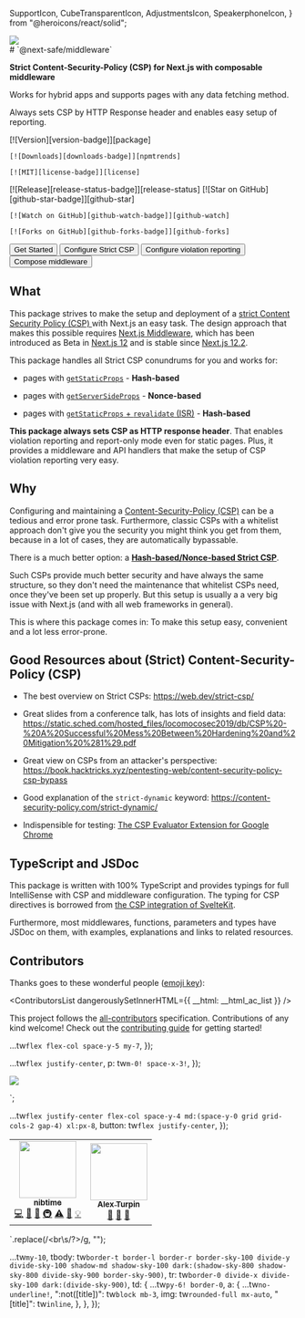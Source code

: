   SupportIcon,
  CubeTransparentIcon,
  AdjustmentsIcon,
  SpeakerphoneIcon,
} from "@heroicons/react/solid";

<Head>
  <title>{packageName}</title>
</Head>

<HeaderContainer>
  <div css={tw`flex-none`}>
    <Image
      width={75}
      height={75}
      src="https://user-images.githubusercontent.com/52962482/177227813-b15198ca-2c36-4ba3-afec-efeb581a19a1.png"
    />
  </div>
  # `@next-safe/middleware`

**Strict Content-Security-Policy (CSP) for Next.js with composable middleware**

Works for hybrid apps and supports pages with any data fetching method.

Always sets CSP by HTTP Response header and enables easy setup of reporting.

</HeaderContainer>

<BadgesContainer>
  <BadgesRow>
    [![Version][version-badge]][package]

    [![Downloads][downloads-badge]][npmtrends]

    [![MIT][license-badge]][license]

  </BadgesRow>
  <BadgesRow>
    [![Release][release-status-badge]][release-status]
  </BadgesRow>
  <BadgesRow dangerouslySetInnerHTML={{ __html: __html_ac_badge }} />
  <BadgesRow>
    [![Star on GitHub][github-star-badge]][github-star]

    [![Watch on GitHub][github-watch-badge]][github-watch]

    [![Forks on GitHub][github-forks-badge]][github-forks]

  </BadgesRow>
</BadgesContainer>

[package]: https://npmjs.com/package/@next-safe/middleware
[version-badge]: https://img.shields.io/npm/v/@next-safe/middleware.svg?style=flat-square
[npmtrends]: https://www.npmtrends.com/@next-safe/middleware
[downloads-badge]: https://img.shields.io/npm/dm/next-safe.svg?style=flat-square
[license]: https://github.com/nibtime/next-safe-middleware/blob/main/LICENSE
[license-badge]: https://img.shields.io/github/license/nibtime/next-safe-middleware?style=flat-square
[release-status]: https://github.com/nibtime/next-safe-middleware/actions/workflows/release.yml
[release-status-badge]: https://img.shields.io/github/workflow/status/nibtime/next-safe-middleware/Release?style=flat-square&label=release
[github-watch]: https://github.com/nibtime/next-safe-middleware/watchers
[github-watch-badge]: https://img.shields.io/github/watchers/nibtime/next-safe-middleware.svg?style=social
[github-star]: https://github.com/nibtime/next-safe-middleware/stargazers
[github-star-badge]: https://img.shields.io/github/stars/nibtime/next-safe-middleware.svg?style=social
[github-forks]: https://github.com/nibtime/next-safe-middleware/network/members
[github-forks-badge]: https://img.shields.io/github/forks/nibtime/next-safe-middleware.svg?style=social

<ButtonContainer>
  <Link href="/getting-started">
    <Button Icon={SupportIcon}>Get Started</Button>
  </Link>
  <Link href="/guides/strict-csp-configuration">
    <Button Icon={AdjustmentsIcon}>Configure Strict CSP</Button>
  </Link>
  <Link href="/guides/csp-violation-reporting">
    <Button Icon={SpeakerphoneIcon}>Configure violation reporting</Button>
  </Link>
  <Link href="/guides/compose-middleware">
    <Button Icon={CubeTransparentIcon}>Compose middleware</Button>
  </Link>
</ButtonContainer>

## What

This package strives to make the setup and deployment of a [strict Content Security Policy (CSP)
](https://web.dev/strict-csp/) with Next.js an easy task. The design approach that makes this possible requires [Next.js Middleware](https://nextjs.org/docs/advanced-features/middleware), which has been introduced as Beta in [Next.js 12](https://nextjs.org/blog/next-12) and is stable since [Next.js 12.2](https://nextjs.org/blog/next-12-2).

This package handles all Strict CSP conundrums for you and works for:

- pages with [`getStaticProps`](https://nextjs.org/docs/basic-features/data-fetching/get-static-props) - **Hash-based**

- pages with [`getServerSideProps`](https://nextjs.org/docs/basic-features/data-fetching/get-server-side-props) - **Nonce-based**

- pages with [`getStaticProps` + `revalidate` (ISR)](https://vercel.com/docs/concepts/next.js/incremental-static-regeneration) - **Hash-based**

**This package always sets CSP as HTTP response header**. That enables violation reporting and report-only mode even for static pages. Plus, it provides a middleware and API handlers that make the setup of CSP violation reporting very easy.

## Why

Configuring and maintaining a [Content-Security-Policy (CSP)](https://developer.mozilla.org/en-US/docs/Web/HTTP/CSP) can be a tedious and error prone task. Furthermore, classic CSPs with a whitelist approach don't give you the security you might think you get from them, because in a lot of cases, they are automatically bypassable.

There is a much better option: a [**Hash-based/Nonce-based Strict CSP**](https://web.dev/strict-csp/).

Such CSPs provide much better security and have always the same structure, so they don't need the maintenance that whitelist CSPs need, once they've been set up properly. But this setup is usually a a very big issue with Next.js (and with all web frameworks in general).

This is where this package comes in: To make this setup easy, convenient and a lot less error-prone.

## Good Resources about (Strict) Content-Security-Policy (CSP)

- The best overview on Strict CSPs: https://web.dev/strict-csp/

- Great slides from a conference talk, has lots of insights and field data: https://static.sched.com/hosted_files/locomocosec2019/db/CSP%20-%20A%20Successful%20Mess%20Between%20Hardening%20and%20Mitigation%20%281%29.pdf

- Great view on CSPs from an attacker's perspective: https://book.hacktricks.xyz/pentesting-web/content-security-policy-csp-bypass

- Good explanation of the `strict-dynamic` keyword: https://content-security-policy.com/strict-dynamic/

- Indispensible for testing: [The CSP Evaluator Extension for Google Chrome](https://chrome.google.com/webstore/detail/csp-evaluator/fjohamlofnakbnbfjkohkbdigoodcejf?hl=de)

## TypeScript and JSDoc

This package is written with 100% TypeScript and provides typings for full IntelliSense with CSP and middleware configuration. The typing for CSP directives is borrowed from [the CSP integration of SvelteKit](https://kit.svelte.dev/docs/types#additional-types-cspdirectives).

Furthermore, most middlewares, functions, parameters and types have JSDoc on them, with examples, explanations and links to related resources.

## Contributors

Thanks goes to these wonderful people ([emoji key](https://allcontributors.org/docs/en/emoji-key)):

<ContributorsList dangerouslySetInnerHTML={{ __html: __html_ac_list }} />

This project follows the [all-contributors](https://github.com/all-contributors/all-contributors) specification. Contributions of any kind welcome! Check out the [contributing guide](/CONTRIBUTING) for getting started!



  ...tw`flex flex-col space-y-5 my-7`,
});

  ...tw`flex justify-center`,
  p: tw`m-0! space-x-3!`,
});

<!-- ALL-CONTRIBUTORS-BADGE:START - Do not remove or modify this section -->
<p><a href="#contributors"><img src="https://img.shields.io/badge/all_contributors-2-orange.svg?style=flat-square"></img></a></p>
<!-- ALL-CONTRIBUTORS-BADGE:END -->
`;

  ...tw`flex justify-center flex-col space-y-4 md:(space-y-0 grid grid-cols-2 gap-4) xl:px-8`,
  button: tw`flex justify-center`,
});

<!-- ALL-CONTRIBUTORS-LIST:START - Do not remove or modify this section -->
<!-- prettier-ignore-start -->
<!-- markdownlint-disable -->
<table>
  <tr>
    <td align="center"><a href="https://github.com/nibtime"><img src="https://avatars.githubusercontent.com/u/52962482?v=4?s=100" width="100px;" alt=""/><br /><sub><b>nibtime</b></sub></a><br /><a href="https://github.com/nibtime/next-safe-middleware/commits?author=nibtime" title="Code">💻</a> <a href="https://github.com/nibtime/next-safe-middleware/issues?q=author%3Anibtime" title="Bug reports">🐛</a> <a href="https://github.com/nibtime/next-safe-middleware/commits?author=nibtime" title="Documentation">📖</a> <a href="#infra-nibtime" title="Infrastructure (Hosting, Build-Tools, etc)">🚇</a> <a href="https://github.com/nibtime/next-safe-middleware/commits?author=nibtime" title="Tests">⚠️</a> <a href="#ideas-nibtime" title="Ideas, Planning, & Feedback">🤔</a> <a href="#example-nibtime" title="Examples">💡</a></td>
    <td align="center"><a href="https://github.com/alexturpin"><img src="https://avatars.githubusercontent.com/u/134339?v=4?s=100" width="100px;" alt=""/><br /><sub><b>Alex Turpin</b></sub></a><br /><a href="https://github.com/nibtime/next-safe-middleware/issues?q=author%3Aalexturpin" title="Bug reports">🐛</a> <a href="https://github.com/nibtime/next-safe-middleware/commits?author=alexturpin" title="Documentation">📖</a> <a href="#ideas-alexturpin" title="Ideas, Planning, & Feedback">🤔</a></td>
  </tr>
</table>

<!-- markdownlint-restore -->
<!-- prettier-ignore-end -->

<!-- ALL-CONTRIBUTORS-LIST:END -->
`.replace(/<br\s\/?>/g, "");

  ...tw`my-10`,
  tbody: tw`border-t border-l border-r border-sky-100 divide-y divide-sky-100 shadow-md shadow-sky-100 dark:(shadow-sky-800 shadow-sky-800 divide-sky-900 border-sky-900)`,
  tr: tw`border-0 divide-x divide-sky-100 dark:(divide-sky-900)`,
  td: {
    ...tw`py-6! border-0`,
    a: {
      ...tw`no-underline!`,
      ":not([title])": tw`block mb-3`,
      img: tw`rounded-full mx-auto`,
      "[title]": tw`inline`,
    },
  },
});

